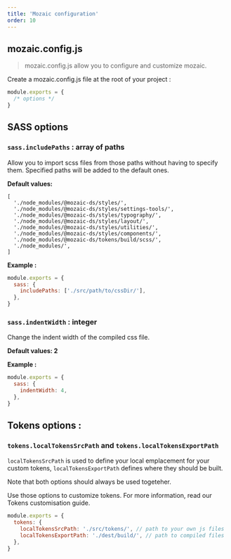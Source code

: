 ```yaml
---
title: 'Mozaic configuration'
order: 10
---
```


## mozaic.config.js

> mozaic.config.js allow you to configure and customize mozaic.

Create a mozaic.config.js file at the root of your project :

```js
module.exports = {
  /* options */
}
```

## SASS options

### `sass.includePaths` : array of paths

Allow you to import scss files from those paths without having to specify them.
Specified paths will be added to the default ones.

**Default values:**

```
[
  './node_modules/@mozaic-ds/styles/',
  './node_modules/@mozaic-ds/styles/settings-tools/',
  './node_modules/@mozaic-ds/styles/typography/',
  './node_modules/@mozaic-ds/styles/layout/',
  './node_modules/@mozaic-ds/styles/utilities/',
  './node_modules/@mozaic-ds/styles/components/',
  './node_modules/@mozaic-ds/tokens/build/scss/',
  './node_modules/',
]
```

**Example :**

```js
module.exports = {
  sass: {
    includePaths: ['./src/path/to/cssDir/'],
  },
}
```

### `sass.indentWidth` : integer

Change the indent width of the compiled css file.

**Default values: 2**

**Example :**

```js
module.exports = {
  sass: {
    indentWidth: 4,
  },
}
```

## Tokens options :

### `tokens.localTokensSrcPath` and `tokens.localTokensExportPath`

`localTokensSrcPath` is used to define your local emplacement for your custom tokens, `localTokensExportPath` defines where they should be built.

Note that both options should always be used togeteher.

Use those options to customize tokens. For more information, read our Tokens customisation guide.

```js
module.exports = {
  tokens: {
    localTokensSrcPath: './src/tokens/', // path to your own js files
    localTokensExportPath: './dest/build/', // path to compiled files
  },
}
```
